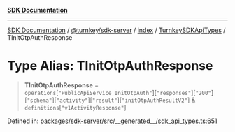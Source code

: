 [**SDK Documentation**](../../../../../../README.mdx)

***

[SDK Documentation](../../../../../../packages.mdx) / [@turnkey/sdk-server](../../../../README.mdx) / [index](../../../README.mdx) / [TurnkeySDKApiTypes](../README.mdx) / TInitOtpAuthResponse

# Type Alias: TInitOtpAuthResponse

> **TInitOtpAuthResponse** = `operations`\[`"PublicApiService_InitOtpAuth"`\]\[`"responses"`\]\[`"200"`\]\[`"schema"`\]\[`"activity"`\]\[`"result"`\]\[`"initOtpAuthResultV2"`\] & `definitions`\[`"v1ActivityResponse"`\]

Defined in: [packages/sdk-server/src/\_\_generated\_\_/sdk\_api\_types.ts:651](https://github.com/tkhq/sdk/blob/fd49bfe86475c8603b3eb385aa101efa36fa32fc/packages/sdk-server/src/__generated__/sdk_api_types.ts#L651)
